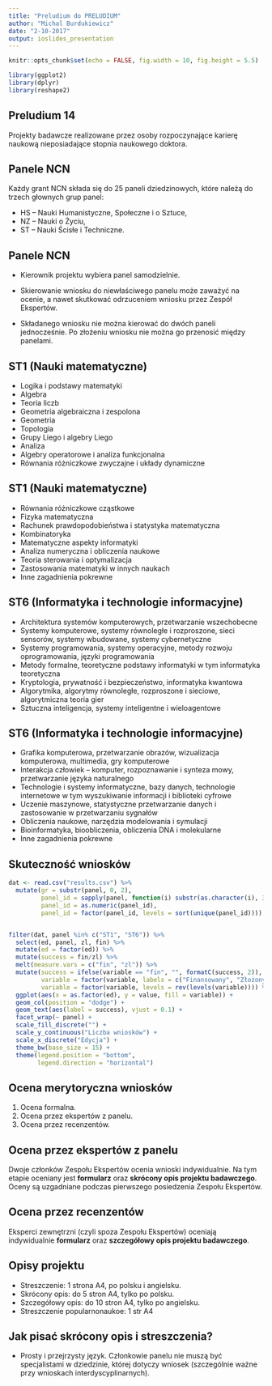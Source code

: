 ```yaml
---
title: "Preludium do PRELUDIUM"
author: "Michal Burdukiewicz"
date: "2-10-2017"
output: ioslides_presentation
---
```


```r
knitr::opts_chunk$set(echo = FALSE, fig.width = 10, fig.height = 5.5)

library(ggplot2)
library(dplyr)
library(reshape2)
```

## Preludium 14

Projekty badawcze realizowane przez osoby rozpoczynające karierę naukową nieposiadające stopnia naukowego doktora.

## Panele NCN

Każdy grant NCN składa się do 25 paneli dziedzinowych, które należą do trzech głownych grup panel:

 - HS – Nauki Humanistyczne, Społeczne i o Sztuce,
 - NZ – Nauki o Życiu,
 - ST – Nauki Ścisłe i Techniczne.

## Panele NCN

 - Kierownik projektu wybiera panel samodzielnie. 

 - Skierowanie wniosku do niewłaściwego panelu może zaważyć na ocenie, a nawet skutkować odrzuceniem wniosku przez Zespół Ekspertów.

 - Składanego wniosku nie można kierować do dwóch paneli jednocześnie. Po złożeniu wniosku nie można go przenosić między panelami.
 
## ST1 (Nauki matematyczne)

 - Logika i podstawy matematyki
 - Algebra
 - Teoria liczb
 - Geometria algebraiczna i zespolona
 - Geometria
 - Topologia
 - Grupy Liego i algebry Liego
 - Analiza
 - Algebry operatorowe i analiza funkcjonalna
 - Równania różniczkowe zwyczajne i układy dynamiczne

## ST1 (Nauki matematyczne)

 - Równania różniczkowe cząstkowe
 - Fizyka matematyczna
 - Rachunek prawdopodobieństwa i statystyka matematyczna
 - Kombinatoryka
 - Matematyczne aspekty informatyki
 - Analiza numeryczna i obliczenia naukowe
 - Teoria sterowania i optymalizacja
 - Zastosowania matematyki w innych naukach
 - Inne zagadnienia pokrewne

## ST6 (Informatyka i technologie informacyjne)

 - Architektura systemów komputerowych, przetwarzanie wszechobecne
 - Systemy komputerowe, systemy równoległe i rozproszone, sieci sensorów, systemy wbudowane, systemy cybernetyczne
 - Systemy programowania, systemy operacyjne, metody rozwoju oprogramowania, języki programowania
 - Metody formalne, teoretyczne podstawy informatyki w tym informatyka teoretyczna
 - Kryptologia, prywatność i bezpieczeństwo, informatyka kwantowa
 - Algorytmika, algorytmy równoległe, rozproszone i sieciowe, algorytmiczna teoria gier
 - Sztuczna inteligencja, systemy inteligentne i wieloagentowe

## ST6 (Informatyka i technologie informacyjne)

 - Grafika komputerowa, przetwarzanie obrazów, wizualizacja komputerowa, multimedia, gry komputerowe
 - Interakcja człowiek – komputer, rozpoznawanie i synteza mowy, przetwarzanie języka naturalnego
 - Technologie i systemy informatyczne, bazy danych, technologie internetowe w tym wyszukiwanie informacji i biblioteki cyfrowe
 - Uczenie maszynowe, statystyczne przetwarzanie danych i zastosowanie w przetwarzaniu sygnałów
 - Obliczenia naukowe, narzędzia modelowania i symulacji
 - Bioinformatyka, bioobliczenia, obliczenia DNA i molekularne
 - Inne zagadnienia pokrewne

## Skuteczność wniosków

```r
dat <- read.csv("results.csv") %>% 
  mutate(gr = substr(panel, 0, 2),
         panel_id = sapply(panel, function(i) substr(as.character(i), 3, nchar(as.character(i)))),
         panel_id = as.numeric(panel_id),
         panel_id = factor(panel_id, levels = sort(unique(panel_id))))


filter(dat, panel %in% c("ST1", "ST6")) %>% 
  select(ed, panel, zl, fin) %>% 
  mutate(ed = factor(ed)) %>% 
  mutate(success = fin/zl) %>% 
  melt(measure.vars = c("fin", "zl")) %>% 
  mutate(success = ifelse(variable == "fin", "", formatC(success, 2)),
         variable = factor(variable, labels = c("Finansowany", "Złożony")),
         variable = factor(variable, levels = rev(levels(variable)))) %>%
  ggplot(aes(x = as.factor(ed), y = value, fill = variable)) +
  geom_col(position = "dodge") +
  geom_text(aes(label = success), vjust = 0.1) +
  facet_wrap(~ panel) +
  scale_fill_discrete("") +
  scale_y_continuous("Liczba wniosków") +
  scale_x_discrete("Edycja") +
  theme_bw(base_size = 15) +
  theme(legend.position = "bottom",
        legend.direction = "horizontal")
```

## Ocena merytoryczna wniosków

1. Ocena formalna.
1. Ocena przez ekspertów z panelu.
2. Ocena przez recenzentów.

## Ocena przez ekspertów z panelu

Dwoje członków Zespołu Ekspertów ocenia wnioski indywidualnie. Na tym etapie oceniany jest **formularz** oraz **skrócony opis projektu badawczego**. Oceny są uzgadniane podczas pierwszego posiedzenia Zespołu Ekspertów.

## Ocena przez recenzentów

Eksperci zewnętrzni (czyli spoza Zespołu Ekspertów) oceniają indywidualnie **formularz** oraz **szczegółowy opis projektu badawczego**. 

## Opisy projektu

 - Streszczenie: 1 strona A4, po polsku i angielsku.
 - Skrócony opis: do 5 stron A4, tylko po polsku.
 - Szczegółowy opis: do 10 stron A4, tylko po angielsku.
 - Streszczenie popularnonaukoe: 1 str A4

## Jak pisać skrócony opis i streszczenia?

 - Prosty i przejrzysty język. Członkowie panelu nie muszą być specjalistami w dziedzinie, której dotyczy wniosek (szczególnie ważne przy wnioskach interdyscyplinarnych).
 
 
